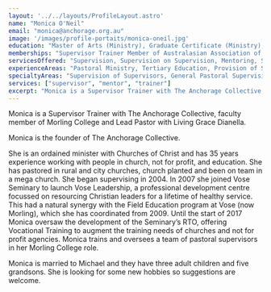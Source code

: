 ```yaml
---
layout: '../../layouts/ProfileLayout.astro'
name: "Monica O'Neil"
email: "monica@anchorage.org.au"
image: '/images/profile-portaits/monica-oneil.jpg'
education: "Master of Arts (Ministry), Graduate Certificate (Ministry), Graduate Certificate in Professional Supervision, Doctor of Ministry Candidate."
memberships: "Supervisor Trainer Member of Australasian Association of Supervisors (AAOS), Australian Christian Mentoring Network (ACMN), Australia New Zealand Association of Field Educators (ANZATFE), Accredited Minister with Churches of Christ in WA Inc."
servicesOffered: "Supervision, Supervision on Supervision, Mentoring, Speaker, Retreat Leader and Facilitator"
experienceAreas: "Pastoral Ministry, Tertiary Education, Provision of Supervision, Coaching and Mentoring, Trainer and Facilitator Training"
specialtyAreas: "Supervision of Supervisors, General Pastoral Supervision (including pastoral and vocational reflection), Facilitation of Communities of Practice, Training Seminars, and Retreats."
services: ["supervisor", "mentor", "trainer"]
excerpt: "Monica is a Supervisor Trainer with The Anchorage Collective, faculty member of Morling College and Lead Pastor with Living Grace Dianella."
---
```

Monica is a Supervisor Trainer with The Anchorage Collective, faculty member of Morling College and Lead Pastor with Living Grace Dianella.

Monica is the founder of The Anchorage Collective.

She is an ordained minister with Churches of Christ and has 35 years experience working with people in church, not for profit, and education.
She has pastored in rural and city churches, church planted and been on team in a mega church. She began supervising in 2004. In 2007 she joined Vose Seminary to launch Vose Leadership, a professional development centre focussed on resourcing Christian leaders for a lifetime of healthy service. This had a natural synergy with the Field Education program at Vose (now Morling), which she has coordinated from 2009. Until the start of 2017 Monica oversaw the development of the Seminary’s RTO, offering Vocational Training to augment the training needs of churches and not for profit agencies. Monica trains and oversees a team of pastoral supervisors in her Morling College role.

Monica is married to Michael and they have three adult children and five grandsons. She is looking for some new hobbies so suggestions are welcome.